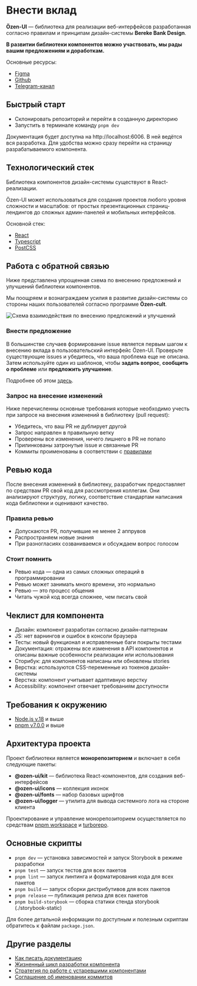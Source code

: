 # Внести вклад

**Özen-UI** — библиотека для реализации веб-интерфейсов разработанная согласно
правилам и принципам дизайн-системы **Bereke Bank Design**.

**В развитии библиотеки компонентов можно участвовать, мы рады вашим предложениям и доработкам.**

Основные ресурсы:

- [Figma](https://www.figma.com/files/1246048263126703364?fuid=1260967358201830178)
- [Github](https://github.com/bereke-bank/ozen-ui)
- [Telegram-канал](https://t.me/+SIGIw42UevI5ZWEy)

## Быстрый старт

- Склонировать репозиторий и перейти в созданную директорию
- Запустить в терминале команду `pnpm dev`

Документация будет доступна на http://localhost:6006. В ней ведётся вся разработка.
Для удобства можно сразу перейти на страницу разрабатываемого компонента.

## Технологический стек

Библиотека компонентов дизайн-системы существуют в React-реализации.

Özen-UI может использоваться для создания проектов любого уровня сложности и масштабов:
от простых презентационных страниц-лендингов до сложных админ-панелей и мобильных интерфейсов.

Основной стек:

- [React](https://react.dev/)
- [Typescript](https://www.typescriptlang.org/)
- [PostCSS](https://postcss.org/)

## Работа с обратной связью

Ниже представлена упрощенная схема по внесению предложений и улучшений библиотеки компонентов.

Мы поощряем и вознаграждаем усилия в развитие дизайн-системы со стороны
наших пользователей согласно программе **Özen-cult**.

<img src="https://ozen-ui.netlify.app/images/contribution-model.jpg" alt="Схема взаимодействия по внесению предложений и улучшений" />

### Внести предложение

В большинстве случаев формирование issue является первым шагом к внесению вклада
в пользовательский интерфейс Özen-UI. Проверьте существующие issues и убедитесь,
что ваша проблема еще не описана. Затем используйте один из шаблонов, чтобы **задать вопрос**,
**сообщить о проблеме** или **предложить улучшение**.

Подробнее об этом [здесь](?path=/docs/introduction-feedback--docs).

### Запрос на внесение изменений

Ниже перечисленны основные требования которые необходимо учесть при запросе
на внесения изменений в библиотеку (pull request):

- Убедитесь, что ваш PR не дублирует другой
- Запрос направлен в правильную ветку
- Проверены все изменения, ничего лишнего в PR не попало
- Прилинкованы затронутые issue и связанные PR
- Коммиты проименованы в соответствии с [правилами](https://ozen-ui.netlify.app/?path=/docs/for-contributors-other-commit-naming-convention--docs)

## Ревью кода

После внесения изменений в библиотеку, разработчик предоставляет по средствам PR свой код для рассмотрения коллегам.
Они анализируют структуру, логику, соответствие стандартам написания кода библиотеки и оценивают качество.

### Правила ревью
- Допускаются PR, получившие не менее 2 аппрувов
- Распространяем новые знания
- При разногласиях созваниваемся и обсуждаем вопрос голосом

### Стоит помнить
- Ревью кода — одна из самых сложных операций в программировании
- Ревью может занимать много времени, это нормально
- Ревью — это процесс общения
- Читать чужой код всегда сложнее, чем писать свой

## Чеклист для компонента

- Дизайн: компонент разработан согласно дизайн-паттернам
- JS: нет варнингов и ошибок в консоли браузера
- Тесты: новый функционал и исправленные баги покрыты тестами
- Документация: отражены все изменения в API компонентов и описаны важные особенности реализации или использования
- Сторибук: для компонентов написаны или обновлены stories
- Верстка: используются CSS-переменные из токенов дизайн-системы
- Верстка: компонент учитывает адаптивную верстку
- Accessibility: компонент отвечает требованиям доступности

## Требования к окружению

- [Node.js v.18](https://nodejs.org/en) и выше
- [pnpm v7.0.0](https://pnpm.io/) и выше

## Архитектура проекта

Проект библиотеки является **монорепозиторием** и включает в себя следующие пакеты:

- **@ozen-ui/kit** — библиотека React-компонентов, для создания веб-интерфейсов
- **@ozen-ui/icons** — коллекция иконок
- **@ozen-ui/fonts** — набор базовых шрифтов
- **@ozen-ui/logger** — утилита для вывода системного лога на стороне клиента

Проектирование и управление монорепозиторием осуществляется по средствам
[pnpm workspace](https://pnpm.io/workspaces) и [turborepo](https://turbo.build/repo/docs).

## Основные скрипты

- `pnpm dev` — установка зависимостей и запуск Storybook в режиме разработки
- `pnpm test` — запуск тестов для всех пакетов
- `pnpm lint` — запуск линтинга и форматирования кода для всех пакетов
- `pnpm build` — запуск сборки дистрибутивов для всех пакетов
- `pnpm release` — публикация релиза для всех пакетов
- `pnpm build-storybook` — сборка статики стенда storybook (./storybook-static)

Для более детальной информации по доступным и полезным скриптам обратитесь к файлам `package.json`.

## Другие разделы

- [Как писать документацию](https://ozen-ui.netlify.app/?path=/docs/for-contributors-documentation--docs)
- [Жизненный цикл разработки компонента](https://ozen-ui.netlify.app/?path=/docs/for-contributors-other-component-lifecycle--docs)
- [Стратегия по работе с устаревшими компонентами](https://ozen-ui.netlify.app/?path=/docs/for-contributors-other-deprecation-strategy--docs)
- [Соглашение об именовании коммитов](https://ozen-ui.netlify.app/?path=/docs/for-contributors-other-commit-naming-convention--docs)


